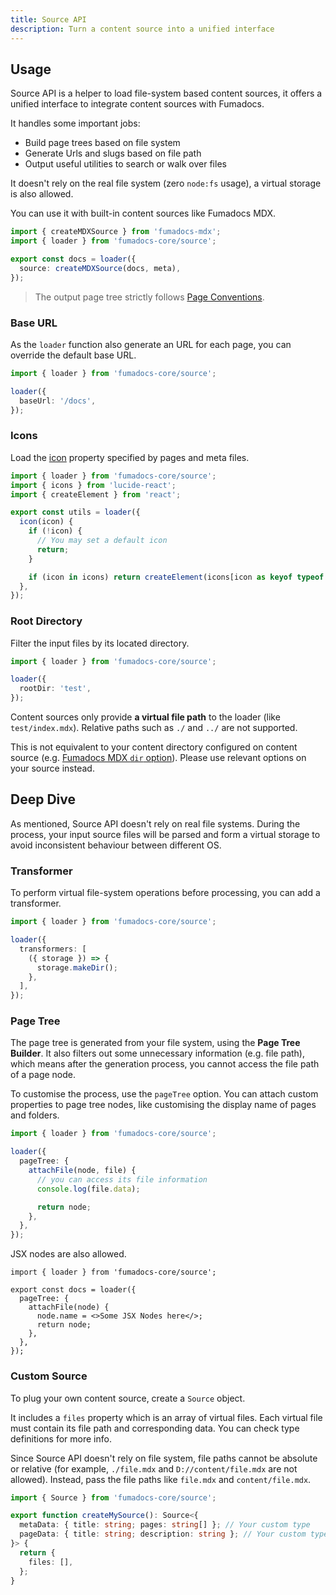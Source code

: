 ```yaml
---
title: Source API
description: Turn a content source into a unified interface
---
```


## Usage

Source API is a helper to load file-system based content sources, it offers a unified interface to integrate content sources with Fumadocs.

It handles some important jobs:

- Build page trees based on file system
- Generate Urls and slugs based on file path
- Output useful utilities to search or walk over files

It doesn't rely on the real file system (zero `node:fs` usage), a virtual storage is also allowed.

You can use it with built-in content sources like Fumadocs MDX.

```ts
import { createMDXSource } from 'fumadocs-mdx';
import { loader } from 'fumadocs-core/source';

export const docs = loader({
  source: createMDXSource(docs, meta),
});
```

> The output page tree strictly follows [Page Conventions](/docs/headless/page-conventions).

### Base URL

As the `loader` function also generate an URL for each page, you can override the default base URL.

```ts
import { loader } from 'fumadocs-core/source';

loader({
  baseUrl: '/docs',
});
```

### Icons

Load the [icon](/docs/headless/page-conventions#icons) property specified by pages and meta files.

```ts
import { loader } from 'fumadocs-core/source';
import { icons } from 'lucide-react';
import { createElement } from 'react';

export const utils = loader({
  icon(icon) {
    if (!icon) {
      // You may set a default icon
      return;
    }

    if (icon in icons) return createElement(icons[icon as keyof typeof icons]);
  },
});
```

### Root Directory

Filter the input files by its located directory.

```ts
import { loader } from 'fumadocs-core/source';

loader({
  rootDir: 'test',
});
```

Content sources only provide **a virtual file path** to the loader (like `test/index.mdx`).
Relative paths such as `./` and `../` are not supported.

<Callout type='warn' title='Be Careful'>

This is not equivalent to your content directory configured on content source (e.g. [Fumadocs MDX `dir` option](/docs/mdx/configuration#collections)).
Please use relevant options on your source instead.

</Callout>

## Deep Dive

As mentioned, Source API doesn't rely on real file systems.
During the process, your input source files will be parsed and form a virtual storage to avoid inconsistent behaviour between different OS.

### Transformer

To perform virtual file-system operations before processing, you can add a transformer.

```ts
import { loader } from 'fumadocs-core/source';

loader({
  transformers: [
    ({ storage }) => {
      storage.makeDir();
    },
  ],
});
```

### Page Tree

The page tree is generated from your file system, using the **Page Tree Builder**.
It also filters out some unnecessary information (e.g. file path), which means after the generation process, you cannot access the file path of a page node.

To customise the process, use the `pageTree` option.
You can attach custom properties to page tree nodes, like customising the display name of pages and folders.

```ts
import { loader } from 'fumadocs-core/source';

loader({
  pageTree: {
    attachFile(node, file) {
      // you can access its file information
      console.log(file.data);

      return node;
    },
  },
});
```

JSX nodes are also allowed.

```tsx
import { loader } from 'fumadocs-core/source';

export const docs = loader({
  pageTree: {
    attachFile(node) {
      node.name = <>Some JSX Nodes here</>;
      return node;
    },
  },
});
```

### Custom Source

To plug your own content source, create a `Source` object.

It includes a `files` property which is an array of virtual files.
Each virtual file must contain its file path and corresponding data.
You can check type definitions for more info.

Since Source API doesn't rely on file system, file paths cannot be absolute or relative (for example, `./file.mdx` and `D://content/file.mdx` are not allowed).
Instead, pass the file paths like `file.mdx` and `content/file.mdx`.

```ts
import { Source } from 'fumadocs-core/source';

export function createMySource(): Source<{
  metaData: { title: string; pages: string[] }; // Your custom type
  pageData: { title: string; description: string }; // Your custom type
}> {
  return {
    files: [],
  };
}
```
